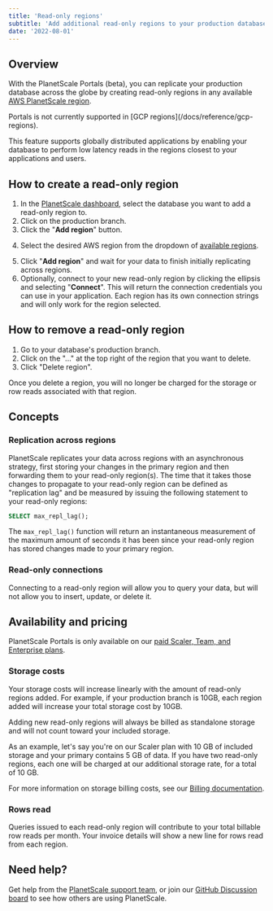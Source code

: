 ```yaml
---
title: 'Read-only regions'
subtitle: 'Add additional read-only regions to your production database.'
date: '2022-08-01'
---
```



## Overview

With the PlanetScale Portals (beta), you can replicate your production database across the globe by creating read-only regions in any available [AWS PlanetScale region](/docs/concepts/regions).

<InfoBlock type='note'>
  Portals is not currently supported in [GCP regions](/docs/reference/gcp-regions).
</InfoBlock>

This feature supports globally distributed applications by enabling your database to perform low latency reads in the regions closest to your applications and users.

## How to create a read-only region

1. In the [PlanetScale dashboard](https://app.planetscale.com), select the database you want to add a read-only region to.
2. Click on the production branch.
3. Click the "**Add region**" button.

<ImageBlock alt='Add read-only region on production branch' src={branch} />

4. Select the desired AWS region from the dropdown of [available regions](/docs/concepts/regions).

<ImageBlock alt='Select read-only region on production branch' src={form} />

5. Click "**Add region**" and wait for your data to finish initially replicating across regions.
6. Optionally, connect to your new read-only region by clicking the ellipsis and selecting "**Connect**". This will return the connection credentials you can use in your application. Each region has its own connection strings and will only work for the region selected.

## How to remove a read-only region

1. Go to your database's production branch.
2. Click on the "..." at the top right of the region that you want to delete.
3. Click "Delete region".

Once you delete a region, you will no longer be charged for the storage or row reads associated with that region.

## Concepts

### Replication across regions

PlanetScale replicates your data across regions with an asynchronous strategy, first storing your changes in the primary region and then forwarding them to your read-only region(s). The time that it takes those changes to propagate to your read-only region can be defined as "replication lag" and be measured by issuing the following statement to your read-only regions:

```sql
SELECT max_repl_lag();
```

The `max_repl_lag()` function will return an instantaneous measurement of the maximum amount of seconds it has been since your read-only region has stored changes made to your primary region.

### Read-only connections

Connecting to a read-only region will allow you to query your data, but will not allow you to insert, update, or delete it.

## Availability and pricing

PlanetScale Portals is only available on our [paid Scaler, Team, and Enterprise plans](/pricing).

### Storage costs

Your storage costs will increase linearly with the amount of read-only regions added. For example, if your production branch is 10GB, each region added will increase your total storage cost by 10GB.

Adding new read-only regions will always be billed as standalone storage and will not count toward your included storage.

As an example, let's say you're on our Scaler plan with 10 GB of included storage and your primary contains 5 GB of data. If you have two read-only regions, each one will be charged at our additional storage rate, for a total of 10 GB.

For more information on storage billing costs, see our [Billing documentation](/docs/concepts/billing#planet-scale-plans).

### Rows read

Queries issued to each read-only region will contribute to your total billable row reads per month. Your invoice details will show a new line for rows read from each region.

## Need help?

Get help from the [PlanetScale support team](https://support.planetscale.com), or join our [GitHub Discussion board](https://github.com/planetscale/discussion/discussions) to see how others are using PlanetScale.
